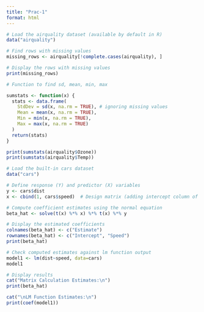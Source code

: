 ```yaml
---
title: "Prac-1"
format: html
---
```


```r
# Load the airquality dataset (available by default in R)
data("airquality")

# Find rows with missing values
missing_rows <- airquality[!complete.cases(airquality), ]

# Display the rows with missing values
print(missing_rows)

```

```r
# Function to find sd, mean, min, max

sumstats <- function(x) {
  stats <- data.frame(
    StdDev = sd(x, na.rm = TRUE), # ignoring missing values
    Mean = mean(x, na.rm = TRUE),
    Min = min(x, na.rm = TRUE),
    Max = max(x, na.rm = TRUE)
  )
  return(stats)
}

print(sumstats(airquality$Ozone))
print(sumstats(airquality$Temp))
```

```r
# Load the built-in cars dataset
data("cars")

# Define response (Y) and predictor (X) variables
y <- cars$dist
x <- cbind(1, cars$speed)  # Design matrix (adding intercept column of 1s)

# Compute coefficient estimates using the normal equation
beta_hat <- solve(t(x) %*% x) %*% t(x) %*% y

# Display the estimated coefficients
colnames(beta_hat) <- c("Estimate")
rownames(beta_hat) <- c("Intercept", "Speed")
print(beta_hat)
```

```r
# Check computed estimates against lm function output
model1 <- lm(dist~speed, data=cars)
model1

# Display results
cat("Matrix Calculation Estimates:\n")
print(beta_hat)

cat("\nLM Function Estimates:\n")
print(coef(model1))
```
